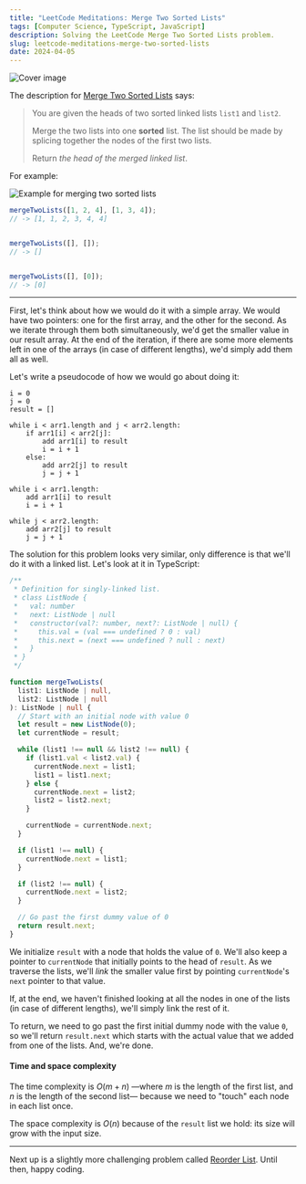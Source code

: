 ```yaml
---
title: "LeetCode Meditations: Merge Two Sorted Lists"
tags: [Computer Science, TypeScript, JavaScript]
description: Solving the LeetCode Merge Two Sorted Lists problem.
slug: leetcode-meditations-merge-two-sorted-lists
date: 2024-04-05
---
```


![Cover image](/blog/post-images/2024-04-05/25-lm.png)

The description for [Merge Two Sorted Lists](https://leetcode.com/problems/merge-two-sorted-lists) says:

> You are given the heads of two sorted linked lists `list1` and `list2`.
>
> Merge the two lists into one **sorted** list. The list should be made by splicing together the nodes of the first two lists.
>
> Return _the head of the merged linked list_.

For example:

![Example for merging two sorted lists](https://assets.leetcode.com/uploads/2020/10/03/merge_ex1.jpg)

```ts
mergeTwoLists([1, 2, 4], [1, 3, 4]);
// -> [1, 1, 2, 3, 4, 4]


mergeTwoLists([], []);
// -> []


mergeTwoLists([], [0]);
// -> [0]
```

---

First, let's think about how we would do it with a simple array. We would have two pointers: one for the first array, and the other for the second.
As we iterate through them both simultaneously, we'd get the smaller value in our result array. At the end of the iteration, if there are some more elements left in one of the arrays (in case of different lengths), we'd simply add them all as well.

Let's write a pseudocode of how we would go about doing it:

```
i = 0
j = 0
result = []

while i < arr1.length and j < arr2.length:
    if arr1[i] < arr2[j]:
        add arr1[i] to result
        i = i + 1
    else:
        add arr2[j] to result
        j = j + 1

while i < arr1.length:
    add arr1[i] to result
    i = i + 1

while j < arr2.length:
    add arr2[j] to result
    j = j + 1
```

The solution for this problem looks very similar, only difference is that we'll do it with a linked list. Let's look at it in TypeScript:

```ts
/**
 * Definition for singly-linked list.
 * class ListNode {
 *   val: number
 *   next: ListNode | null
 *   constructor(val?: number, next?: ListNode | null) {
 *     this.val = (val === undefined ? 0 : val)
 *     this.next = (next === undefined ? null : next)
 *   }
 * }
 */

function mergeTwoLists(
  list1: ListNode | null,
  list2: ListNode | null
): ListNode | null {
  // Start with an initial node with value 0
  let result = new ListNode(0);
  let currentNode = result;

  while (list1 !== null && list2 !== null) {
    if (list1.val < list2.val) {
      currentNode.next = list1;
      list1 = list1.next;
    } else {
      currentNode.next = list2;
      list2 = list2.next;
    }

    currentNode = currentNode.next;
  }

  if (list1 !== null) {
    currentNode.next = list1;
  }

  if (list2 !== null) {
    currentNode.next = list2;
  }

  // Go past the first dummy value of 0
  return result.next;
}
```

We initialize `result` with a node that holds the value of `0`. We'll also keep a pointer to `currentNode` that initially points to the head of `result`.
As we traverse the lists, we'll _link_ the smaller value first by pointing `currentNode`'s `next` pointer to that value.

If, at the end, we haven't finished looking at all the nodes in one of the lists (in case of different lengths), we'll simply link the rest of it.

To return, we need to go past the first initial dummy node with the value `0`, so we'll return `result.next` which starts with the actual value that we added from one of the lists. And, we're done.

#### Time and space complexity

The time complexity is $O(m + n)$ —where $m$ is the length of the first list, and $n$ is the length of the second list— because we need to "touch" each node in each list once. 

The space complexity is $O(n)$ because of the `result` list we hold: its size will grow with the input size.

---

Next up is a slightly more challenging problem called [Reorder List](https://leetcode.com/problems/reorder-list). Until then, happy coding.
